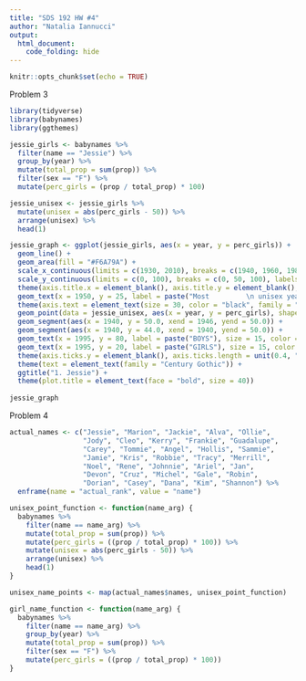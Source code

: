 ```yaml
---
title: "SDS 192 HW #4"
author: "Natalia Iannucci"
output: 
  html_document:
    code_folding: hide
---
```


```r
knitr::opts_chunk$set(echo = TRUE)
```

Problem 3
```r
library(tidyverse)
library(babynames) 
library(ggthemes)
```

```r
jessie_girls <- babynames %>%
  filter(name == "Jessie") %>%
  group_by(year) %>%
  mutate(total_prop = sum(prop)) %>%
  filter(sex == "F") %>%
  mutate(perc_girls = (prop / total_prop) * 100)

```

```r
jessie_unisex <- jessie_girls %>%
  mutate(unisex = abs(perc_girls - 50)) %>%
  arrange(unisex) %>%
  head(1)

```

```r
jessie_graph <- ggplot(jessie_girls, aes(x = year, y = perc_girls)) +
  geom_line() +
  geom_area(fill = "#F6A79A") +
  scale_x_continuous(limits = c(1930, 2010), breaks = c(1940, 1960, 1980, 2000), labels = c("1940", "1960" = "'60", "1980" = "'80", "2000"), expand = c(0, 0)) +
  scale_y_continuous(limits = c(0, 100), breaks = c(0, 50, 100), labels = c("0" = "0%", "50" = "50%", "100" = "100%"), expand = c(0, 0)) +
  theme(axis.title.x = element_blank(), axis.title.y = element_blank(), panel.background = element_rect(fill = "#88BAD3"), panel.grid = element_blank())  +
  geom_text(x = 1950, y = 25, label = paste("Most         \n unisex year"), size = 12, fontface = "italic") +
  theme(axis.text = element_text(size = 30, color = "black", family = "Century Gothic")) +
  geom_point(data = jessie_unisex, aes(x = year, y = perc_girls), shape = 21, size = 10, color = "black", fill = "white") +
  geom_segment(aes(x = 1940, y = 50.0, xend = 1946, yend = 50.0)) +
  geom_segment(aes(x = 1940, y = 44.0, xend = 1940, yend = 50.0)) +
  geom_text(x = 1995, y = 80, label = paste("BOYS"), size = 15, color = "white", family = "Century Gothic") +
  geom_text(x = 1995, y = 20, label = paste("GIRLS"), size = 15, color = "white", family = "Century Gothic") +
  theme(axis.ticks.y = element_blank(), axis.ticks.length = unit(0.4, "cm")) +
  theme(text = element_text(family = "Century Gothic")) +
  ggtitle("1. Jessie") +
  theme(plot.title = element_text(face = "bold", size = 40))
  
jessie_graph            
```




Problem 4
```r
actual_names <- c("Jessie", "Marion", "Jackie", "Alva", "Ollie",
                  "Jody", "Cleo", "Kerry", "Frankie", "Guadalupe", 
                  "Carey", "Tommie", "Angel", "Hollis", "Sammie",
                  "Jamie", "Kris", "Robbie", "Tracy", "Merrill", 
                  "Noel", "Rene", "Johnnie", "Ariel", "Jan", 
                  "Devon", "Cruz", "Michel", "Gale", "Robin", 
                  "Dorian", "Casey", "Dana", "Kim", "Shannon") %>%
  enframe(name = "actual_rank", value = "name")

```

```r
unisex_point_function <- function(name_arg) {
  babynames %>%
    filter(name == name_arg) %>%
    mutate(total_prop = sum(prop)) %>%
    mutate(perc_girls = ((prop / total_prop) * 100)) %>%
    mutate(unisex = abs(perc_girls - 50)) %>%
    arrange(unisex) %>%
    head(1)
}

unisex_name_points <- map(actual_names$names, unisex_point_function)
```

```r
girl_name_function <- function(name_arg) {
  babynames %>%
    filter(name == name_arg) %>%
    group_by(year) %>%
    mutate(total_prop = sum(prop)) %>%
    filter(sex == "F") %>%
    mutate(perc_girls = ((prop / total_prop) * 100))
}
```
